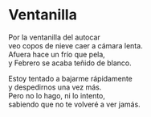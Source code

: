 # Ventanilla {-}


Por la ventanilla del autocar<br>
veo copos de nieve caer a cámara lenta.<br>
Afuera hace un frío que pela,<br>
y Febrero se acaba teñido de blanco.

Estoy tentado a bajarme rápidamente<br>
y despedirnos una vez más.<br>
Pero no lo hago, ni lo intento,<br>
sabiendo que no te volveré a ver jamás.
